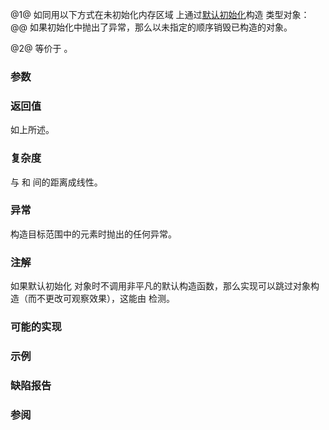 {{cpp/ranges/title|uninitialized_default_construct}}
{{cpp/memory/navbar}}
{{dcl begin}}
{{dcl header|memory}}
{{dcl h|调用签名}}
{{dcla|num=1|since=c++20|constexpr=c++26|
template&lt; no-throw-forward-iterator I, no-throw-sentinel-for&lt;I&gt; S &gt;
    requires std::default_initializable&lt;std::iter_value_t&lt;I&gt;&gt;
I uninitialized_default_construct( I first, S last );
}}
{{dcla|num=2|since=c++20|constexpr=c++26|
template&lt; no-throw-forward-range R &gt;
    requires std::default_initializable&lt;ranges::range_value_t&lt;R&gt;&gt;
ranges::borrowed_iterator_t&lt;R&gt;
    uninitialized_default_construct( R&amp;&amp; r );
}}
{{dcl end}}

@1@ 如同用以下方式在未初始化内存区域 {{range|first|last}} 上通过[[cpp/language/default initialization|默认初始化]]构造 {{c/core|std::iter_value_t&lt;I&gt;}} 类型对象：
{{box|
{{c/core|1=for (; first != last; ++first)}}&lt;br&gt;
{{nbspt|4}}{{c/core|::new (}}{{lti|cpp/memory/voidify}}{{c/core|(*first))}}&lt;br&gt;
{{nbspt|8}}{{c/core|std::remove_reference_t&lt;std::iter_reference_t&lt;I&gt;&gt;;}}&lt;br&gt;
{{c/core|return first;}}
}}
@@ 如果初始化中抛出了异常，那么以未指定的顺序销毁已构造的对象。

@2@ 等价于 {{c|ranges::uninitialized_default_construct(ranges::begin(r), ranges::end(r))}}。

{{cpp/ranges/niebloid}}

===参数===
{{par begin}}
{{par range|3=要初始化的|sentinel=yes}}
{{par|r|要初始化的元素 {{lconcept|range}}}}
{{par end}}

===返回值===
如上所述。

===复杂度===
与 {{c|first}} 和 {{c|last}} 间的距离成线性。

===异常===
构造目标范围中的元素时抛出的任何异常。

===注解===
如果默认初始化 {{c/core|std::iter_value_t&lt;I&gt;}} 对象时不调用非平凡的默认构造函数，那么实现可以跳过对象构造（而不更改可观察效果），这能由 {{lc|std::is_trivially_default_constructible}} 检测。

{{feature test macro|__cpp_lib_raw_memory_algorithms|std=C++26|value=202411L|{{c/core|constexpr}} 的 [[cpp/memory#未初始化内存算法|特化的内存算法]], {{vl|1,2}} }}

===可能的实现===
{{eq fun|1=
struct uninitialized_default_construct_fn
{
    template&lt;no-throw-forward-iterator I, no-throw-sentinel-for&lt;I&gt; S&gt;
        requires std::default_initializable&lt;std::iter_value_t&lt;I&gt;&gt;
    constexpr I operator()(I first, S last) const
    {
        using ValueType = std::remove_reference_t&lt;std::iter_reference_t&lt;I&gt;&gt;;
        if constexpr (std::is_trivially_default_constructible_v&lt;ValueType&gt;)
            return ranges::next(first, last); // 跳过初始化
        I rollback{first};
        try
        {
            for (; !(first == last); ++first)
                ::new (static_cast&lt;void*&gt;(std::addressof(*first))) ValueType;
            return first;
        }
        catch (...) // 回滚：销毁构造的元素
        {
            for (; rollback != first; ++rollback)
                ranges::destroy_at(std::addressof(*rollback));
            throw;
        }
    }
    
    template&lt;no-throw-forward-range R&gt;
        requires std::default_initializable&lt;ranges::range_value_t&lt;R&gt;&gt;
    constexpr ranges::borrowed_iterator_t&lt;R&gt; operator()(R&amp;&amp; r) const
    {
        return (*this)(ranges::begin(r), ranges::end(r));
    }
};

inline constexpr uninitialized_default_construct_fn uninitialized_default_construct{};
}}

===示例===
{{example
|code=
#include &lt;cstring&gt;
#include &lt;iostream&gt;
#include &lt;memory&gt;
#include &lt;string&gt;

int main()
{
    struct S { std::string m{ "▄▀▄▀▄▀▄▀" }; };
    
    constexpr int n{4};
    alignas(alignof(S)) char out[n * sizeof(S)];
    
    try
    {
        auto first{reinterpret_cast&lt;S*&gt;(out)};
        auto last{first + n};
        
        std::ranges::uninitialized_default_construct(first, last);
        
        auto count{1};
        for (auto it{first}; it != last; ++it)
            std::cout &lt;&lt; count++ &lt;&lt; ' ' &lt;&lt; it-&gt;m &lt;&lt; '\n';
        
        std::ranges::destroy(first, last);
    }
    catch (...) { std::cout &lt;&lt; "异常！\n"; }
    
    // 注意对于“平凡类型” uninitialized_default_construct 通常不以零填充给定的未初始化内存区域。
    constexpr char sample[]{'A', 'B', 'C', 'D', '\n'};
    char v[]{'A', 'B', 'C', 'D', '\n'};
    std::ranges::uninitialized_default_construct(std::begin(v), std::end(v));
    if (std::memcmp(v, sample, sizeof(v)) == 0)
    {
        std::cout &lt;&lt; "  ";
        // 可能为未定义行为，等待 CWG 1997 得到解决：
        // for (const char c : v) { std::cout &lt;&lt; c &lt;&lt; ' '; }
        for (const char c : sample)
            std::cout &lt;&lt; c &lt;&lt; ' ';
    }
    else
        std::cout &lt;&lt; "未指定\n";
}
|p=true
|output=
1 ▄▀▄▀▄▀▄▀
2 ▄▀▄▀▄▀▄▀
3 ▄▀▄▀▄▀▄▀
4 ▄▀▄▀▄▀▄▀
  A B C D
}}

===缺陷报告===
{{dr list begin}}
{{dr list item|wg=lwg|dr=3870|std=C++20|before=此算法可能在 {{c/core|const}} 存储上创建对象|after=保持禁止}}
{{dr list end}}

===参阅===
{{dsc begin}}
{{dsc inc|cpp/memory/ranges/dsc uninitialized_default_construct_n}}
{{dsc inc|cpp/memory/ranges/dsc uninitialized_value_construct}}
{{dsc inc|cpp/memory/ranges/dsc uninitialized_value_construct_n}}
{{dsc inc|cpp/memory/dsc uninitialized_default_construct}}
{{dsc end}}

{{langlinks|de|en|es|fr|it|ja|pt|ru}}